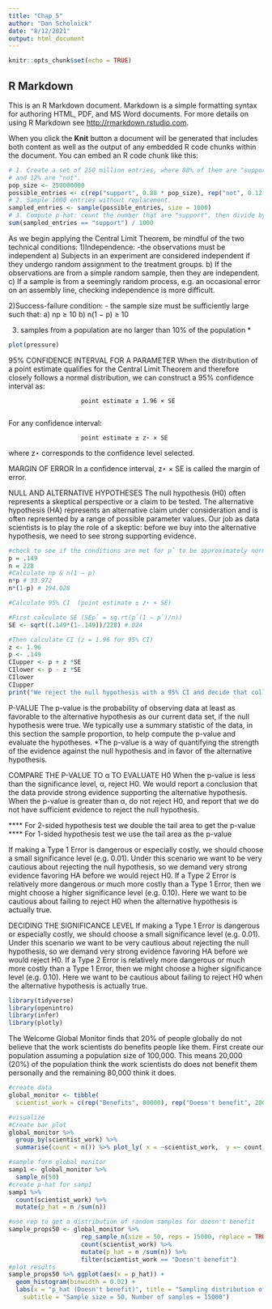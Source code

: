 ```yaml
---
title: "Chap_5"
author: "Dan Scholnick"
date: "8/12/2021"
output: html_document
---
```


```r
knitr::opts_chunk$set(echo = TRUE)
```

## R Markdown

This is an R Markdown document. Markdown is a simple formatting syntax for authoring HTML, PDF, and MS Word documents. For more details on using R Markdown see <http://rmarkdown.rstudio.com>.

When you click the **Knit** button a document will be generated that includes both content as well as the output of any embedded R code chunks within the document. You can embed an R code chunk like this:

```r
# 1. Create a set of 250 million entries, where 88% of them are "support"
# and 12% are "not".
pop_size <- 250000000
possible_entries <- c(rep("support", 0.88 * pop_size), rep("not", 0.12 * pop_size))
# 2. Sample 1000 entries without replacement.
sampled_entries <- sample(possible_entries, size = 1000)
# 3. Compute p-hat: count the number that are "support", then divide by # the sample size.
sum(sampled_entries == "support") / 1000
```
As we begin applying the Central Limit Theorem, be mindful of the two technical conditions: 
  1)Independence: -the observations must be independent 
    a) Subjects in an experiment are considered independent if they undergo           random assignment to the treatment groups.
    b) If the observations are from a simple random sample, then they are             independent.
    c) If a sample is from a seemingly random process, e.g. an occasional             error on an assembly line, checking independence is more difficult. 
    
  2)Success-failure condition:
    - the sample size must be sufficiently large such that: 
    a) np ≥ 10 
    b) n(1 − p) ≥ 10
    
  3) samples from a population are no larger than 10% of the population *


```r
plot(pressure)
```

95% CONFIDENCE INTERVAL FOR A PARAMETER
When the distribution of a point estimate qualifies for the Central Limit Theorem and therefore closely follows a normal distribution, we can construct a 95% confidence interval as:
                        
                        point estimate ± 1.96 × SE
                        
For any confidence interval:
 
                        point estimate ± z⋆ × SE 

where z⋆ corresponds to the confidence level selected.

 MARGIN OF ERROR
In a confidence interval, z⋆ × SE is called the margin of error.

NULL AND ALTERNATIVE HYPOTHESES
The null hypothesis (H0) often represents a skeptical perspective or a claim to be tested. The alternative hypothesis (HA) represents an alternative claim under consideration and is often represented by a range of possible parameter values.
Our job as data scientists is to play the role of a skeptic: before we buy into the alternative hypothesis, we need to see strong supporting evidence.

```r
#check to see if the conditions are met for pˆ to be approximately normal
p = .149 
n = 228
#Calculate np & n(1 − p)
n*p # 33.972
n*(1-p) # 194.028
```
```r
#Calculate 95% CI  (point estimate ± z⋆ × SE)

#First calculate SE (SEpˆ = sq.rt(pˆ(1 − pˆ)/n))
SE <- sqrt((.149*(1-.149))/228) #.024

#Then calculate CI (z = 1.96 for 95% CI)
z <- 1.96
p <- .149
CIupper <- p + z *SE
CIlower <- p - z *SE
CIlower
CIupper
print("We reject the null hypothesis with a 95% CI and decide that college-educated adults do worse than random guessing on this question.")
```

P-VALUE
The p-value is the probability of observing data at least as favorable to the alternative hypothesis as our current data set, if the null hypothesis were true. We typically use a summary statistic of the data, in this section the sample proportion, to help compute the p-value and evaluate the hypotheses.
*The p-value is a way of quantifying the strength of the evidence against the null hypothesis and in favor of the alternative hypothesis.

COMPARE THE P-VALUE TO α TO EVALUATE H0
When the p-value is less than the significance level, α, reject H0. We would report a conclusion
that the data provide strong evidence supporting the alternative hypothesis.
When the p-value is greater than α, do not reject H0, and report that we do not have sufficient evidence to reject the null hypothesis.
  
  **** For 2-sided hypothesis test we double the tail area to get the p-value
  **** For 1-sided hypothesis test we use the tail area as the p-value
  
If making a Type 1 Error is dangerous or especially costly, we should choose a small significance level (e.g. 0.01). Under this scenario we want to be very cautious about rejecting the null hypothesis, so we demand very strong evidence favoring HA before we would reject H0.
If a Type 2 Error is relatively more dangerous or much more costly than a Type 1 Error, then we might choose a higher significance level (e.g. 0.10). Here we want to be cautious about failing to reject H0 when the alternative hypothesis is actually true.

DECIDING THE SIGNIFICANCE LEVEL
If making a Type 1 Error is dangerous or especially costly, we should choose a small significance level (e.g. 0.01). Under this scenario we want to be very cautious about rejecting the null hypothesis, so we demand very strong evidence favoring HA before we would reject H0.
If a Type 2 Error is relatively more dangerous or much more costly than a Type 1 Error, then we might choose a higher significance level (e.g. 0.10). Here we want to be cautious about failing to reject H0 when the alternative hypothesis is actually true.

```r
library(tidyverse)
library(openintro)
library(infer)
library(plotly)
```
The Welcome Global Monitor finds that 20% of people globally do not believe that the work scientists do benefits people like them. First create our population assuming a population size of 100,000. This means 20,000 (20%) of the population think the work scientists do does not benefit them personally and the remaining 80,000 think it does.
```r
#create data
global_monitor <- tibble(
  scientist_work = c(rep("Benefits", 80000), rep("Doesn't benefit", 20000)))

#visualize
#Create bar plot 
global_monitor %>%
  group_by(scientist_work) %>%
  summarise(count = n()) %>% plot_ly( x = ~scientist_work,  y =~ count, type = 'bar') %>% layout(title = "Science Is Beneficial Survey")
```

```r
#sample form global_monitor
samp1 <- global_monitor %>%
  sample_n(50)
#create p-hat for samp1
samp1 %>% 
  count(scientist_work) %>%
  mutate(p_hat = n /sum(n))

#use rep to get a distribution of random samples for doesn't benefit
sample_props50 <- global_monitor %>%
                    rep_sample_n(size = 50, reps = 15000, replace = TRUE) %>%
                    count(scientist_work) %>%
                    mutate(p_hat = n /sum(n)) %>%
                    filter(scientist_work == "Doesn't benefit")
#plot results
sample_props50 %>% ggplot(aes(x = p_hat)) +
  geom_histogram(binwidth = 0.02) +
  labs(x = "p_hat (Doesn't benefit)", title = "Sampling distribution of p_hat",
    subtitle = "Sample size = 50, Number of samples = 15000")
```
